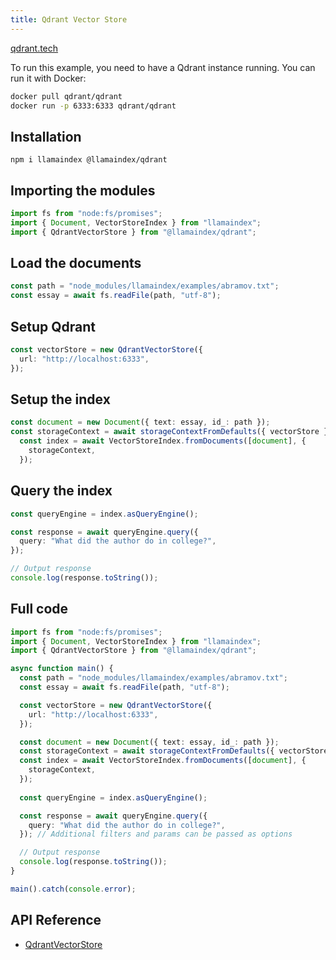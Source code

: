 ```yaml
---
title: Qdrant Vector Store
---
```


[qdrant.tech](https://qdrant.tech/)

To run this example, you need to have a Qdrant instance running. You can run it with Docker:

```bash
docker pull qdrant/qdrant
docker run -p 6333:6333 qdrant/qdrant
```

## Installation

```package-install
npm i llamaindex @llamaindex/qdrant
```

## Importing the modules

```ts
import fs from "node:fs/promises";
import { Document, VectorStoreIndex } from "llamaindex";
import { QdrantVectorStore } from "@llamaindex/qdrant";
```

## Load the documents

```ts
const path = "node_modules/llamaindex/examples/abramov.txt";
const essay = await fs.readFile(path, "utf-8");
```

## Setup Qdrant

```ts
const vectorStore = new QdrantVectorStore({
  url: "http://localhost:6333",
});
```

## Setup the index

```ts
const document = new Document({ text: essay, id_: path });
const storageContext = await storageContextFromDefaults({ vectorStore });
  const index = await VectorStoreIndex.fromDocuments([document], {
    storageContext,
  });
```

## Query the index

```ts
const queryEngine = index.asQueryEngine();

const response = await queryEngine.query({
  query: "What did the author do in college?",
});

// Output response
console.log(response.toString());
```

## Full code

```ts
import fs from "node:fs/promises";
import { Document, VectorStoreIndex } from "llamaindex";
import { QdrantVectorStore } from "@llamaindex/qdrant";

async function main() {
  const path = "node_modules/llamaindex/examples/abramov.txt";
  const essay = await fs.readFile(path, "utf-8");

  const vectorStore = new QdrantVectorStore({
    url: "http://localhost:6333",
  });

  const document = new Document({ text: essay, id_: path });
  const storageContext = await storageContextFromDefaults({ vectorStore });
  const index = await VectorStoreIndex.fromDocuments([document], {
    storageContext,
  });
  
  const queryEngine = index.asQueryEngine();

  const response = await queryEngine.query({
    query: "What did the author do in college?",
  }); // Additional filters and params can be passed as options

  // Output response
  console.log(response.toString());
}

main().catch(console.error);
```

## API Reference

- [QdrantVectorStore](/docs/api/classes/QdrantVectorStore)
